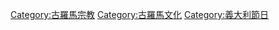 [[Category:古羅馬宗教|Category:古羅馬宗教]]
[[Category:古羅馬文化|Category:古羅馬文化]]
[[Category:義大利節日|Category:義大利節日]]
